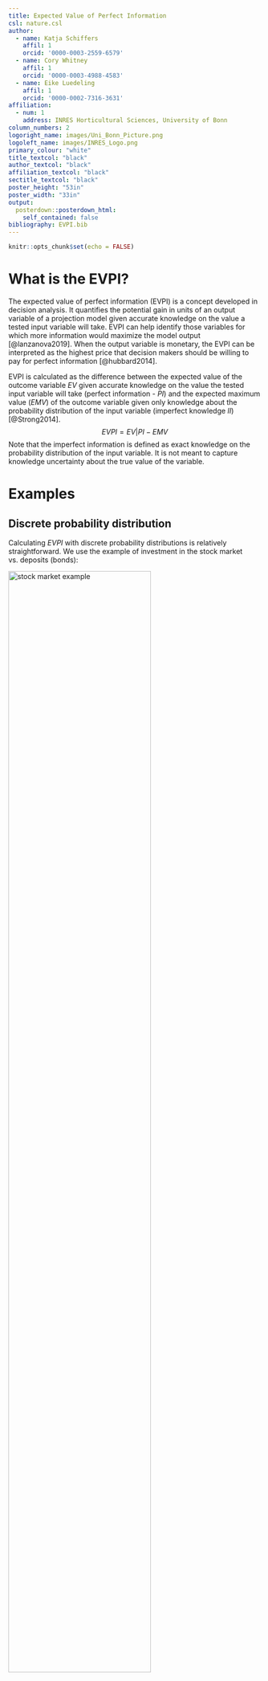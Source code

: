```yaml
---
title: Expected Value of Perfect Information
csl: nature.csl
author:
  - name: Katja Schiffers
    affil: 1
    orcid: '0000-0003-2559-6579'
  - name: Cory Whitney
    affil: 1
    orcid: '0000-0003-4988-4583'
  - name: Eike Luedeling
    affil: 1
    orcid: '0000-0002-7316-3631'
affiliation:
  - num: 1
    address: INRES Horticultural Sciences, University of Bonn
column_numbers: 2
logoright_name: images/Uni_Bonn_Picture.png
logoleft_name: images/INRES_Logo.png
primary_colour: "white"
title_textcol: "black"
author_textcol: "black"
affiliation_textcol: "black"
sectitle_textcol: "black"
poster_height: "53in"
poster_width: "33in"
output: 
  posterdown::posterdown_html:
    self_contained: false
bibliography: EVPI.bib
---
```


```r
knitr::opts_chunk$set(echo = FALSE)
```

# What is the EVPI?

The expected value of perfect information (EVPI) is a concept developed in decision analysis. It quantifies the potential gain in units of an output variable of a projection model given accurate knowledge on the value a tested input variable will take. EVPI can help identify those variables for which more information would maximize the model output [@lanzanova2019]. When the output variable is monetary, the EVPI can be interpreted as the highest price that decision makers should be willing to pay for perfect information [@hubbard2014].

EVPI is calculated as the difference between the expected value of the outcome variable $EV$ given accurate knowledge on the value the tested input variable will take (perfect information - $PI$) and the expected maximum value ($EMV$) of the outcome variable given only knowledge about the probability distribution of the input variable (imperfect knowledge $II$) [@Strong2014].
$$
EVPI = EV|PI - EMV
$$
Note that the imperfect information is defined as exact knowledge on the probability distribution of the input variable. It is not meant to capture knowledge uncertainty about the true value of the variable.

# Examples

## Discrete probability distribution 

Calculating $EVPI$ with discrete probability distributions is relatively straightforward. We use the example of investment in the stock market vs. deposits (bonds): 

<img src="images/stock_market_example.jpg" alt="stock market example" align="center" width = "75%" height="75%"/>

The expected value of deposit investment $Expdeposit$ is calculated as the probability of different states of the economy (x-axis) times the expected loss or gain in each condition (y-axis):
$$
Expdeposit : 0.2 \cdot 500 + 0.3 \cdot 500 
		+ 0.5 \cdot 500 		= 500 
$$
Likewise, expected value of stock investment $Expstock$ is the probability of each possible state of the economy (x-axis) times the expected losses or gains (y-axis):
$$ Expstock:   0.2 \cdot -800 + 0.3 \cdot 600
		+ 0.5 \cdot 1500		= 680 $$
		
Because  $Expstock$ is the more likely decision to result in a gain it is referred to as the Expected Maximum Value $EMV$.

The expected value of the decision *given* perfect information $EV|PI$ prior to decision is calculated as the sum of all the best options (always making the more gainful choice) multipled by the respective probabilities:
$$
EV|PI :     0.2 \cdot 500 + 0.3 \cdot 600 
		+ 0.5 \cdot 1500  		= 1030
$$

The Expected Value of Perfect Information $EVPI$ is then calculated as the difference between the decision given perfect information $EV|PI$ and the the Expected Maximum Value $EMV$.
$$
EVPI :      1030 – 680 		= 350
$$
Knowing the direction the market will go (having perfect information) before making our decision would help us take the best deision here. We should be willing to pay up to 350€ for perfect information on the future state of the economy. 

## Continuous probability distribution

In the following example of an agricultural decision to apply fertilizer, we assume that the nutrient content of the soil will follow a normal distribution and that the additional gain in yield under the decision not to apply fertilizer will remain constant (<span style="color:green">green line</span>). 

We simulate a response of the application of fertilizer (<span style="color:red">red line</span>) to show that at a certain point the positive results of the application ends and the fertilizer starts to cause losses in yield. 

The expected gain in yield for the decision to not apply fertilizer is simply zero.
To calculate the expected gain in yield when applying fertilizer, we multiply the red line with the normal density distribution (analog to multiplying the gains and losses with the probability of the marked going in the respective directions in the example above) and add up the resulting areas under the curve: $A-B$. As the positive part $A$ is greater than the negative part $B$, the expected value of applying fertilizer has a small positive value. Therefore, applying fertilizer is the decision with the expected maximum value $EMV$ under imperfect knowledge. 

<img src="images/Agriculture_example.jpg" alt="agriculture example" align="center" width = "75%" height="75%"/>

The expected value given perfect information $EV|PI$ is equal to $A$, because up to the nutrient content, where the line intersects zero, the best decision is to apply fertilizer, but for higher nutrient contents no fertilizer should be added. The $EVPI$ is then again caculated as the difference between $EV|PI$ and $EMV$.

$$
EVPI :      A – (A - B) = B
$$

# R Tools

The *empirical_EVPI()* function in R's decisionSupport library [@decisionSupport2017] calculates EVPI for a simple model with continuous data like the one above. The *multi_EVPI()* function does the same with more complex models with multiple variables.

# References


